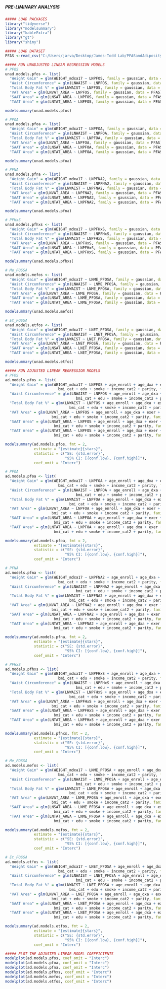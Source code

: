 #####                                                       #####
##### PRE-LIMINARY ANALYSIS                                 #####
#####                                                       #####

```r
##### LOAD PACKAGES
library("tidyverse")
library("modelsummary")
library("kableExtra")
library("gt")
library("shiny")

```

```r
##### LOAD DATASET
PFAS <-read_csv("C:/Users/jarva/Desktop/James-Todd Lab/PFASandAdiposity/Data/PFAS_DEMO.csv")

```

```r
##### RUN UNADJUSTED LINEAR REGRESSION MODELS
# PFOS
unad.models.pfos <- list(
  "Weight Gain" = glm(WEIGHT_mdxa17 ~ LNPFOS, family = gaussian, data = PFAS),
  "Waist Circumference" = glm(LNWAIST ~ LNPFOS, family = gaussian, data = PFAS),
  "Total Body Fat %" = glm(LNWAIST ~ LNPFOS, family = gaussian, data = PFAS),
  "VAT Area" = glm(LNVAT_AREA ~ LNPFOS, family = gaussian, data = PFAS),
  "SAAT Area" = glm(LNSAT_AREA ~ LNPFOS, family = gaussian, data = PFAS),
  "TAAT Area" = glm(LNTAT_AREA ~ LNPFOS, family = gaussian, data = PFAS))

modelsummary(unad.models.pfos)

# PFOA
unad.models.pfoa <- list(
  "Weight Gain" = glm(WEIGHT_mdxa17 ~ LNPFOA, family = gaussian, data = PFAS),
  "Waist Circumference" = glm(LNWAIST ~ LNPFOA, family = gaussian, data = PFAS),
  "Total Body Fat %" = glm(LNWAIST ~ LNPFOA, family = gaussian, data = PFAS),
  "VAT Area" = glm(LNVAT_AREA ~ LNPFOA, family = gaussian, data = PFAS),
  "SAAT Area" = glm(LNSAT_AREA ~ LNPFOA, family = gaussian, data = PFAS),
  "TAAT Area" = glm(LNTAT_AREA ~ LNPFOA, family = gaussian, data = PFAS))

modelsummary(unad.models.pfoa)

# PFNA
unad.models.pfna <- list(
  "Weight Gain" = glm(WEIGHT_mdxa17 ~ LNPFNA2, family = gaussian, data = PFAS),
  "Waist Circumference" = glm(LNWAIST ~ LNPFNA2, family = gaussian, data = PFAS),
  "Total Body Fat %" = glm(LNWAIST ~ LNPFNA2, family = gaussian, data = PFAS),
  "VAT Area" = glm(LNVAT_AREA ~ LNPFNA2, family = gaussian, data = PFAS),
  "SAAT Area" = glm(LNSAT_AREA ~ LNPFNA2, family = gaussian, data = PFAS),
  "TAAT Area" = glm(LNTAT_AREA ~ LNPFNA2, family = gaussian, data = PFAS))

modelsummary(unad.models.pfna)

# PFHxS
unad.models.pfhxs <- list(
  "Weight Gain" = glm(WEIGHT_mdxa17 ~ LNPFHxS, family = gaussian, data = PFAS),
  "Waist Circumference" = glm(LNWAIST ~ LNPFHxS, family = gaussian, data = PFAS),
  "Total Body Fat %" = glm(LNWAIST ~ LNPFHxS, family = gaussian, data = PFAS),
  "VAT Area" = glm(LNVAT_AREA ~ LNPFHxS, family = gaussian, data = PFAS),
  "SAAT Area" = glm(LNSAT_AREA ~ LNPFHxS, family = gaussian, data = PFAS),
  "TAAT Area" = glm(LNTAT_AREA ~ LNPFHxS, family = gaussian, data = PFAS))

modelsummary(unad.models.pfhxs)

# Me_FOSSA
unad.models.mefos <- list(
  "Weight Gain" = glm(WEIGHT_mdxa17 ~ LNME_PFOSA, family = gaussian, data = PFAS),
  "Waist Circumference" = glm(LNWAIST ~ LNME_PFOSA, family = gaussian, data = PFAS),
  "Total Body Fat %" = glm(LNWAIST ~ LNME_PFOSA, family = gaussian, data = PFAS),
  "VAT Area" = glm(LNVAT_AREA ~ LNME_PFOSA, family = gaussian, data = PFAS),
  "SAAT Area" = glm(LNSAT_AREA ~ LNME_PFOSA, family = gaussian, data = PFAS),
  "TAAT Area" = glm(LNTAT_AREA ~ LNME_PFOSA, family = gaussian, data = PFAS))

modelsummary(unad.models.mefos)

# Et_FOSSA
unad.models.etfos <- list(
  "Weight Gain" = glm(WEIGHT_mdxa17 ~ LNET_PFOSA, family = gaussian, data = PFAS),
  "Waist Circumference" = glm(LNWAIST ~ LNET_PFOSA, family = gaussian, data = PFAS),
  "Total Body Fat %" = glm(LNWAIST ~ LNET_PFOSA, family = gaussian, data = PFAS),
  "VAT Area" = glm(LNVAT_AREA ~ LNET_PFOSA, family = gaussian, data = PFAS),
  "SAAT Area" = glm(LNSAT_AREA ~ LNET_PFOSA, family = gaussian, data = PFAS),
  "TAAT Area" = glm(LNTAT_AREA ~ LNET_PFOSA, family = gaussian, data = PFAS))

modelsummary(unad.models.etfos)

```

```r
##### RUN ADJUSTED LINEAR REGRESSION MODELS
# PFOS
ad.models.pfos <- list(
  "Weight Gain" = glm(WEIGHT_mdxa17 ~ LNPFOS + age_enroll + age_dxa + exer + race + 
                        bmi_cat + edu + smoke + income_cat2 + parity, family = gaussian, data = PFAS),
  "Waist Circumference" = glm(LNWAIST ~ LNPFOS + age_enroll + age_dxa + exer + race + 
                                bmi_cat + edu + smoke + income_cat2 + parity, family = gaussian, data = PFAS),
  "Total Body Fat %" = glm(LNWAIST ~ LNPFOS + age_enroll + age_dxa + exer + race + 
                             bmi_cat + edu + smoke + income_cat2 + parity, family = gaussian, data = PFAS),
  "VAT Area" = glm(LNVAT_AREA ~ LNPFOS + age_enroll + age_dxa + exer + race + 
                     bmi_cat + edu + smoke + income_cat2 + parity, family = gaussian, data = PFAS),
  "SAAT Area" = glm(LNSAT_AREA ~ LNPFOS + age_enroll + age_dxa + exer + race + 
                      bmi_cat + edu + smoke + income_cat2 + parity, family = gaussian, data = PFAS),
  "TAAT Area" = glm(LNTAT_AREA ~ LNPFOS + age_enroll + age_dxa + exer + race + 
                      bmi_cat + edu + smoke + income_cat2 + parity, family = gaussian, data = PFAS))

modelsummary(ad.models.pfos, fmt = 2,
             estimate = "{estimate}{stars}",
             statistic = c("SE: {std.error}",
                           "95% CI: [{conf.low}, {conf.high}]"),
             coef_omit = "Interc")

# PFOA
ad.models.pfoa <- list(
  "Weight Gain" = glm(WEIGHT_mdxa17 ~ LNPFOA + age_enroll + age_dxa + exer + race + 
                        bmi_cat + edu + smoke + income_cat2 + parity, family = gaussian, data = PFAS),
  "Waist Circumference" = glm(LNWAIST ~ LNPFOA + age_enroll + age_dxa + exer + race + 
                                bmi_cat + edu + smoke + income_cat2 + parity, family = gaussian, data = PFAS),
  "Total Body Fat %" = glm(LNWAIST ~ LNPFOA + age_enroll + age_dxa + exer + race + 
                             bmi_cat + edu + smoke + income_cat2 + parity, family = gaussian, data = PFAS),
  "VAT Area" = glm(LNVAT_AREA ~ LNPFOA + age_enroll + age_dxa + exer + race + 
                     bmi_cat + edu + smoke + income_cat2 + parity, family = gaussian, data = PFAS),
  "SAAT Area" = glm(LNSAT_AREA ~ LNPFOA + age_enroll + age_dxa + exer + race + 
                      bmi_cat + edu + smoke + income_cat2 + parity, family = gaussian, data = PFAS),
  "TAAT Area" = glm(LNTAT_AREA ~ LNPFOA + age_enroll + age_dxa + exer + race + 
                      bmi_cat + edu + smoke + income_cat2 + parity, family = gaussian, data = PFAS))

modelsummary(ad.models.pfoa, fmt = 2,
             estimate = "{estimate}{stars}",
             statistic = c("SE: {std.error}",
                           "95% CI: [{conf.low}, {conf.high}]"),
             coef_omit = "Interc")

# PFNA
ad.models.pfna <- list(
  "Weight Gain" = glm(WEIGHT_mdxa17 ~ LNPFNA2 + age_enroll + age_dxa + exer + race + 
                        bmi_cat + edu + smoke + income_cat2 + parity, family = gaussian, data = PFAS),
  "Waist Circumference" = glm(LNWAIST ~ LNPFNA2 + age_enroll + age_dxa + exer + race + 
                                bmi_cat + edu + smoke + income_cat2 + parity, family = gaussian, data = PFAS),
  "Total Body Fat %" = glm(LNWAIST ~ LNPFNA2 + age_enroll + age_dxa + exer + race + 
                             bmi_cat + edu + smoke + income_cat2 + parity, family = gaussian, data = PFAS),
  "VAT Area" = glm(LNVAT_AREA ~ LNPFNA2 + age_enroll + age_dxa + exer + race + 
                     bmi_cat + edu + smoke + income_cat2 + parity, family = gaussian, data = PFAS),
  "SAAT Area" = glm(LNSAT_AREA ~ LNPFNA2 + age_enroll + age_dxa + exer + race + 
                      bmi_cat + edu + smoke + income_cat2 + parity, family = gaussian, data = PFAS),
  "TAAT Area" = glm(LNTAT_AREA ~ LNPFNA2 + age_enroll + age_dxa + exer + race + 
                      bmi_cat + edu + smoke + income_cat2 + parity, family = gaussian, data = PFAS))

modelsummary(ad.models.pfna, fmt = 2,
             estimate = "{estimate}{stars}",
             statistic = c("SE: {std.error}",
                           "95% CI: [{conf.low}, {conf.high}]"),
             coef_omit = "Interc")

# PFHxS
ad.models.pfhxs <- list(
  "Weight Gain" = glm(WEIGHT_mdxa17 ~ LNPFHxS + age_enroll + age_dxa + exer + race + 
                        bmi_cat + edu + smoke + income_cat2 + parity, family = gaussian, data = PFAS),
  "Waist Circumference" = glm(LNWAIST ~ LNPFHxS + age_enroll + age_dxa + exer + race + 
                                bmi_cat + edu + smoke + income_cat2 + parity, family = gaussian, data = PFAS),
  "Total Body Fat %" = glm(LNWAIST ~ LNPFHxS + age_enroll + age_dxa + exer + race + 
                             bmi_cat + edu + smoke + income_cat2 + parity, family = gaussian, data = PFAS),
  "VAT Area" = glm(LNVAT_AREA ~ LNPFHxS + age_enroll + age_dxa + exer + race + 
                     bmi_cat + edu + smoke + income_cat2 + parity, family = gaussian, data = PFAS),
  "SAAT Area" = glm(LNSAT_AREA ~ LNPFHxS + age_enroll + age_dxa + exer + race + 
                      bmi_cat + edu + smoke + income_cat2 + parity, family = gaussian, data = PFAS),
  "TAAT Area" = glm(LNTAT_AREA ~ LNPFHxS + age_enroll + age_dxa + exer + race + 
                      bmi_cat + edu + smoke + income_cat2 + parity, family = gaussian, data = PFAS))

modelsummary(ad.models.pfhxs, fmt = 2,
             estimate = "{estimate}{stars}",
             statistic = c("SE: {std.error}",
                           "95% CI: [{conf.low}, {conf.high}]"),
             coef_omit = "Interc")

# Me_FOSSA
ad.models.mefos <- list(
  "Weight Gain" = glm(WEIGHT_mdxa17 ~ LNME_PFOSA + age_enroll + age_dxa + exer + race + 
                        bmi_cat + edu + smoke + income_cat2 + parity, family = gaussian, data = PFAS),
  "Waist Circumference" = glm(LNWAIST ~ LNME_PFOSA + age_enroll + age_dxa + exer + race + 
                                bmi_cat + edu + smoke + income_cat2 + parity, family = gaussian, data = PFAS),
  "Total Body Fat %" = glm(LNWAIST ~ LNME_PFOSA + age_enroll + age_dxa + exer + race + 
                             bmi_cat + edu + smoke + income_cat2 + parity, family = gaussian, data = PFAS),
  "VAT Area" = glm(LNVAT_AREA ~ LNME_PFOSA + age_enroll + age_dxa + exer + race + 
                     bmi_cat + edu + smoke + income_cat2 + parity, family = gaussian, data = PFAS),
  "SAAT Area" = glm(LNSAT_AREA ~ LNME_PFOSA + age_enroll + age_dxa + exer + race + 
                      bmi_cat + edu + smoke + income_cat2 + parity, family = gaussian, data = PFAS),
  "TAAT Area" = glm(LNTAT_AREA ~ LNME_PFOSA + age_enroll + age_dxa + exer + race + 
                      bmi_cat + edu + smoke + income_cat2 + parity, family = gaussian, data = PFAS))

modelsummary(ad.models.mefos, fmt = 2,
             estimate = "{estimate}{stars}",
             statistic = c("SE: {std.error}",
                           "95% CI: [{conf.low}, {conf.high}]"),
             coef_omit = "Interc")

# Et_FOSSA
ad.models.etfos <- list(
  "Weight Gain" = glm(WEIGHT_mdxa17 ~ LNET_PFOSA + age_enroll + age_dxa + exer + race + 
                        bmi_cat + edu + smoke + income_cat2 + parity, family = gaussian, data = PFAS),
  "Waist Circumference" = glm(LNWAIST ~ LNET_PFOSA + age_enroll + age_dxa + exer + race + 
                                bmi_cat + edu + smoke + income_cat2 + parity, family = gaussian, data = PFAS),
  "Total Body Fat %" = glm(LNWAIST ~ LNET_PFOSA + age_enroll + age_dxa + exer + race + 
                             bmi_cat + edu + smoke + income_cat2 + parity, family = gaussian, data = PFAS),
  "VAT Area" = glm(LNVAT_AREA ~ LNET_PFOSA + age_enroll + age_dxa + exer + race + 
                     bmi_cat + edu + smoke + income_cat2 + parity, family = gaussian, data = PFAS),
  "SAAT Area" = glm(LNSAT_AREA ~ LNET_PFOSA + age_enroll + age_dxa + exer + race + 
                      bmi_cat + edu + smoke + income_cat2 + parity, family = gaussian, data = PFAS),
  "TAAT Area" = glm(LNTAT_AREA ~ LNET_PFOSA + age_enroll + age_dxa + exer + race + 
                      bmi_cat + edu + smoke + income_cat2 + parity, family = gaussian, data = PFAS))

modelsummary(ad.models.etfos, fmt = 2,
             estimate = "{estimate}{stars}",
             statistic = c("SE: {std.error}",
                           "95% CI: [{conf.low}, {conf.high}]"),
             coef_omit = "Interc")

```

```r
##### PLOT THE ADJUSTED LINEAR MODEL COEFFICIENTS 
modelplot(ad.models.pfos, coef_omit = "Interc")
modelplot(ad.models.pfoa, coef_omit = "Interc")
modelplot(ad.models.pfna, coef_omit = "Interc")
modelplot(ad.models.pfhxs, coef_omit = "Interc")
modelplot(ad.models.mefos, coef_omit = "Interc")
modelplot(ad.models.etfos, coef_omit = "Interc")

```

